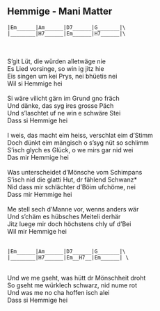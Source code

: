 ## Hemmige - Mani Matter
```
|Em______|Am______|D7______|G_______|\
|________|H7______|Em______|H7______|\
```
\
\
S'git Lüt, die würden alletwäge nie\
Es Lied vorsinge, so win ig jitz hie\
Eis singen um kei Prys, nei bhüetis nei\
Wil si Hemmige hei\
\
Si wäre vilicht gärn im Grund gno fräch\
Und dänke, das syg ires grosse Päch\
Und s'laschtet uf ne win e schwäre Stei\
Dass si Hemmige hei\
\
I weis, das macht eim heiss, verschlat eim d'Stimm\
Doch dünkt eim mängisch o s'syg nüt so schlimm\
S'isch glych es Glück, o we mirs gar nid wei\
Das mir Hemmige hei\
\
Was unterscheidet d'Mönsche vom Schimpans\
S'isch nid die glatti Hut, dr fählend Schwanz*\
Nid dass mir schlächter d'Böim ufchöme, nei\
Dass mir Hemmige hei\
\
Me stell sech d'Manne vor, wenns anders wär\
Und s'chäm es hübsches Meiteli derhär\
Jitz luege mir doch höchstens chly uf d'Bei\
Wil mir Hemmige hei\
\
```
|Em______|Am______|D7______|G_______|\
|________|H7______|Em__H7__|Em______| \
```
\
Und we me gseht, was hütt dr Mönschheit droht\
So gseht me würklech schwarz, nid nume rot\
Und was me no cha hoffen isch alei\
Dass si Hemmige hei\
\
